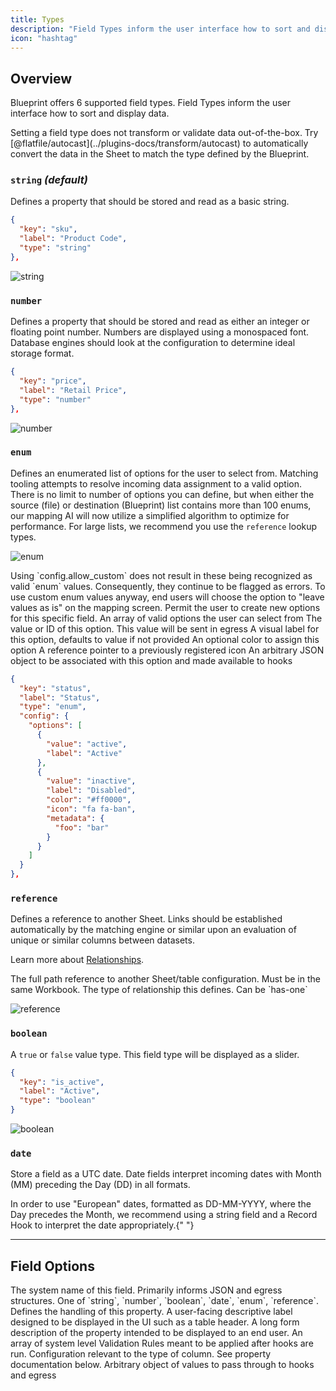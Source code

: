 ```yaml
---
title: Types
description: "Field Types inform the user interface how to sort and display data."
icon: "hashtag"
---
```


## Overview

Blueprint offers 6 supported field types. Field Types inform the user interface how to sort and display data.

<Note>
  Setting a field type does not transform or validate data out-of-the-box. Try
  [@flatfile/autocast](../plugins-docs/transform/autocast) to automatically
  convert the data in the Sheet to match the type defined by the Blueprint.
</Note>

### `string` _(default)_

Defines a property that should be stored and read as a basic string.

```json
{
  "key": "sku",
  "label": "Product Code",
  "type": "string"
},
```

![string](https://github.com/FlatFilers/Guides/assets/19697744/8c612e39-86fd-4438-abcd-11fba94f214b)

### `number`

Defines a property that should be stored and read as either an integer or floating point number. Numbers are displayed using a monospaced font. Database engines should look at the configuration to determine ideal storage format.

```json
{
  "key": "price",
  "label": "Retail Price",
  "type": "number"
},
```

![number](https://github.com/FlatFilers/Guides/assets/19697744/d5aa1413-1230-44a2-a84b-7ba26f77122a)

### `enum`

Defines an enumerated list of options for the user to select from. Matching tooling attempts to resolve incoming data assignment to a valid option. There is no limit to number of options you can define, but when either the source (file) or destination (Blueprint) list contains more than 100 enums, our mapping AI will now utilize a simplified algorithm to optimize for performance. For large lists, we recommend you use the `reference` lookup types.

![enum](https://github.com/FlatFilers/Guides/assets/19697744/fa414712-a7b8-4783-af63-1aef9dd69271)

<Warning>
  Using `config.allow_custom` does not result in these being recognized as valid
  `enum` values. Consequently, they continue to be flagged as errors. To use
  custom enum values anyway, end users will choose the option to "leave values
  as is" on the mapping screen.
</Warning>

<ParamField path="config.allow_custom" default="false" type="boolean">
  Permit the user to create new options for this specific field.
</ParamField>

<ParamField path="config.options" required>
  An array of valid options the user can select from
</ParamField>

<Expandable title="options" type="array" defaultOpen={true}>

<ParamField path="value" required>
  The value or ID of this option. This value will be sent in egress
</ParamField>

<ParamField path="label" required type="string">
  A visual label for this option, defaults to value if not provided
</ParamField>

<ParamField path="color" type="string">
  An optional color to assign this option
</ParamField>

<ParamField path="icon" type="string">
  A reference pointer to a previously registered icon
</ParamField>

<ParamField path="metadata" type="object">
  An arbitrary JSON object to be associated with this option and made available to hooks
</ParamField>
</Expandable>

```json
{
  "key": "status",
  "label": "Status",
  "type": "enum",
  "config": {
    "options": [
      {
        "value": "active",
        "label": "Active"
      },
      {
        "value": "inactive",
        "label": "Disabled",
        "color": "#ff0000",
        "icon": "fa fa-ban",
        "metadata": {
          "foo": "bar"
        }
      }
    ]
  }
},
```

### `reference`

Defines a reference to another Sheet. Links should be established automatically by the matching engine or similar upon an evaluation of unique or similar columns between datasets.

Learn more about [Relationships](./relationships).

<ParamField path="config.ref" required>
  The full path reference to another Sheet/table configuration. Must be in the
  same Workbook.
</ParamField>
<ParamField path="config.relationship" required>
  The type of relationship this defines. Can be `has-one`
</ParamField>

![reference](https://github.com/FlatFilers/Guides/assets/19697744/7cacd3c7-4f60-4975-a4b0-e6752a41a601)

### `boolean`

A `true` or `false` value type. This field type will be displayed as a slider.

```json
{
  "key": "is_active",
  "label": "Active",
  "type": "boolean"
}
```

![boolean](https://github.com/FlatFilers/Guides/assets/19697744/91ca044f-8dd1-45e5-8c6a-b171132c0766)

### `date`

Store a field as a UTC date. Date fields interpret incoming dates with Month (MM) preceding the Day (DD) in all formats.

<Warning>
  In order to use "European" dates, formatted as DD-MM-YYYY, where the Day
  precedes the Month, we recommend using a string field and a Record Hook to
  interpret the date appropriately.{" "}
</Warning>

---

## Field Options

<ParamField path="key" type="string" required>
  The system name of this field. Primarily informs JSON and egress structures.
</ParamField>

<ParamField path="type" required>
  One of `string`, `number`, `boolean`, `date`, `enum`, `reference`. Defines the
  handling of this property.
</ParamField>

<ParamField path="label" default="key" type="string">
  A user-facing descriptive label designed to be displayed in the UI such as a
  table header.
</ParamField>

<ParamField path="description" type="string">
  A long form description of the property intended to be displayed to an end
  user.
</ParamField>

<ParamField path="constraints" default="[]" type="array">
  An array of system level Validation Rules meant to be applied after hooks are
  run.
</ParamField>

<ParamField path="config" default="{}" type="object">
  Configuration relevant to the type of column. See property documentation
  below.
</ParamField>

<ParamField path="metadata" default="{}" type="object">
  Arbitrary object of values to pass through to hooks and egress
</ParamField>
